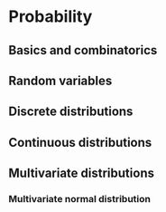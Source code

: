 # Probability {-}

## Basics and combinatorics {-}

## Random variables {-}

## Discrete distributions {-}

## Continuous distributions {-}

## Multivariate distributions {-}

### Multivariate normal distribution {-}
